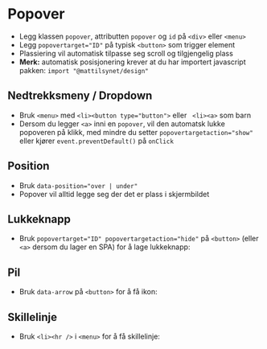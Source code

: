 
<Meta of={stories} />

# Popover
- Legg klassen `popover`, attributten `popover` og `id` på `<div>` eller `<menu>`
- Legg `popovertarget="ID"` på typisk `<button>` som trigger element
- Plassiering vil automatisk tilpasse seg scroll og tilgjengelig plass
- **Merk:** automatisk posisjonering krever at du har importert javascript pakken: `import "@mattilsynet/design"`
<Canvas of={stories.Default} />

## Nedtrekksmeny / Dropdown
- Bruk `<menu>` med `<li><button type="button">` eller ` <li><a>` som barn
- Dersom du legger `<a>` inni en `popover`, vil den automatsk lukke popoveren på klikk, med mindre du setter `popovertargetaction="show"` eller kjører `event.preventDefault()` på `onClick`

<Canvas of={stories.Dropdown} />

## Position
- Bruk `data-position="over | under"`
- Popover vil alltid legge seg der det er plass i skjermbildet
<Canvas of={stories.Position} />

## Lukkeknapp
- Bruk `popovertarget="ID" popovertargetaction="hide"` på `<button>` (eller `<a>` dersom du lager en SPA) for å lage lukkeknapp:

<Canvas of={stories.WithClose} />

## Pil
- Bruk `data-arrow` på `<button>` for å få ikon:
<Canvas of={stories.WithArrow} />

## Skillelinje
- Bruk `<li><hr />` i `<menu>` for å få skillelinje:
<Canvas of={stories.WithDivider} />
<Canvas of={stories.Dropdown} />